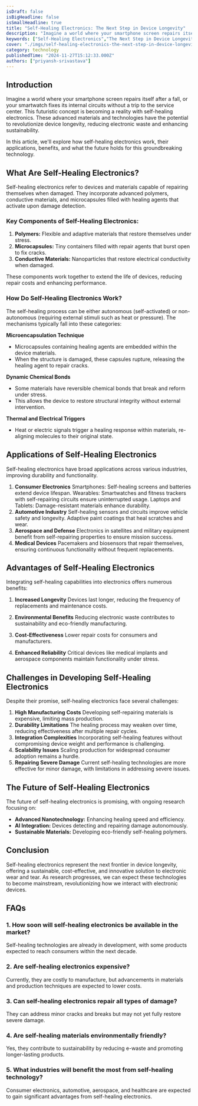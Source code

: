 ```yaml
---
isDraft: false
isBigHeadline: false
isSmallHeadline: true
title: "Self-Healing Electronics: The Next Step in Device Longevity"
description: "Imagine a world where your smartphone screen repairs itself after a fall, or your smartwatch fixes its internal circuits without a trip to the service center."
keywords: ["Self-Healing Electronics","The Next Step in Device Longevity","self-healing electronics work","groundbreaking technology","incorporate advanced polymers"]
cover: "./imgs/self-healing-electronics-the-next-step-in-device-longevity.jpeg"
category: technology
publishedTime: "2024-11-27T15:12:33.000Z"
authors: ["priyansh-srivastava"]
---
```

## **Introduction**
Imagine a world where your smartphone screen repairs itself after a fall, or your smartwatch fixes its internal circuits without a trip to the service center. This futuristic concept is becoming a reality with self-healing electronics. These advanced materials and technologies have the potential to revolutionize device longevity, reducing electronic waste and enhancing sustainability.

In this article, we'll explore how self-healing electronics work, their applications, benefits, and what the future holds for this groundbreaking technology.

## **What Are Self-Healing Electronics?**
Self-healing electronics refer to devices and materials capable of repairing themselves when damaged. They incorporate advanced polymers, conductive materials, and microcapsules filled with healing agents that activate upon damage detection.

### **Key Components of Self-Healing Electronics:**
1. **Polymers:** Flexible and adaptive materials that restore themselves under stress.
2. **Microcapsules:** Tiny containers filled with repair agents that burst open to fix cracks.
3. **Conductive Materials:** Nanoparticles that restore electrical conductivity when damaged.

These components work together to extend the life of devices, reducing repair costs and enhancing performance.

### **How Do Self-Healing Electronics Work?**
The self-healing process can be either autonomous (self-activated) or non-autonomous (requiring external stimuli such as heat or pressure). The mechanisms typically fall into these categories:

**Microencapsulation Technique**
- Microcapsules containing healing agents are embedded within the device materials.
- When the structure is damaged, these capsules rupture, releasing the healing agent to repair cracks.

**Dynamic Chemical Bonds**
- Some materials have reversible chemical bonds that break and reform under stress.
- This allows the device to restore structural integrity without external intervention.

**Thermal and Electrical Triggers**
- Heat or electric signals trigger a healing response within materials, re-aligning molecules to their original state.

## **Applications of Self-Healing Electronics**
Self-healing electronics have broad applications across various industries, improving durability and functionality.

1. **Consumer Electronics**
Smartphones: Self-healing screens and batteries extend device lifespan.
Wearables: Smartwatches and fitness trackers with self-repairing circuits ensure uninterrupted usage.
Laptops and Tablets: Damage-resistant materials enhance durability.
2. **Automotive Industry**
Self-healing sensors and circuits improve vehicle safety and longevity.
Adaptive paint coatings that heal scratches and wear.
3. **Aerospace and Defense**
Electronics in satellites and military equipment benefit from self-repairing properties to ensure mission success.
4. **Medical Devices**
Pacemakers and biosensors that repair themselves, ensuring continuous functionality without frequent replacements.

## Advantages of Self-Healing Electronics
Integrating self-healing capabilities into electronics offers numerous benefits:

1. **Increased Longevity**
Devices last longer, reducing the frequency of replacements and maintenance costs.

2. **Environmental Benefits**
Reducing electronic waste contributes to sustainability and eco-friendly manufacturing.

3. **Cost-Effectiveness**
Lower repair costs for consumers and manufacturers.

4. **Enhanced Reliability**
Critical devices like medical implants and aerospace components maintain functionality under stress.

## Challenges in Developing Self-Healing Electronics
Despite their promise, self-healing electronics face several challenges:

1. **High Manufacturing Costs**
Developing self-repairing materials is expensive, limiting mass production.
2. **Durability Limitations**
The healing process may weaken over time, reducing effectiveness after multiple repair cycles.
3. **Integration Complexities**
Incorporating self-healing features without compromising device weight and performance is challenging.
4. **Scalability Issues**
Scaling production for widespread consumer adoption remains a hurdle.
5. **Repairing Severe Damage**
Current self-healing technologies are more effective for minor damage, with limitations in addressing severe issues.

## The Future of Self-Healing Electronics
The future of self-healing electronics is promising, with ongoing research focusing on:

- **Advanced Nanotechnology:** Enhancing healing speed and efficiency.
- **AI Integration:** Devices detecting and repairing damage autonomously.
- **Sustainable Materials:** Developing eco-friendly self-healing polymers.
## Conclusion
Self-healing electronics represent the next frontier in device longevity, offering a sustainable, cost-effective, and innovative solution to electronic wear and tear. As research progresses, we can expect these technologies to become mainstream, revolutionizing how we interact with electronic devices.

## FAQs
### 1. How soon will self-healing electronics be available in the market?
Self-healing technologies are already in development, with some products expected to reach consumers within the next decade.

### 2. Are self-healing electronics expensive?
Currently, they are costly to manufacture, but advancements in materials and production techniques are expected to lower costs.

### 3. Can self-healing electronics repair all types of damage?
They can address minor cracks and breaks but may not yet fully restore severe damage.

### 4. Are self-healing materials environmentally friendly?
Yes, they contribute to sustainability by reducing e-waste and promoting longer-lasting products.

### 5. What industries will benefit the most from self-healing technology?
Consumer electronics, automotive, aerospace, and healthcare are expected to gain significant advantages from self-healing electronics.